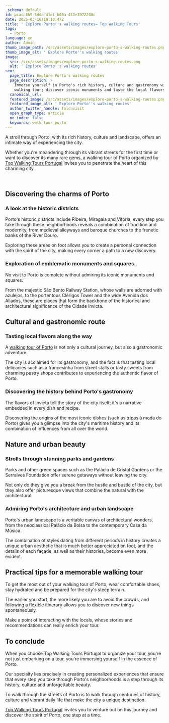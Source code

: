 ```yaml
---
_schema: default
id: bcaca3b9-5dda-41df-b06a-411e3972236c
date: 2025-03-16T19:10:47Z
title: ' Explore Porto''s walking routes– Top Walking Tours'
tags:
  - Porto
language: en
author: Admin
thumb_image_path: /src/assets/images/explore-porto-s-walking-routes.png
thumb_image_alt: ' Explore Porto''s walking routes'
image:
  src: /src/assets/images/explore-porto-s-walking-routes.png
  alt: ' Explore Porto''s walking routes'
seo:
  page_title: Explore Porto's walking routes
  page_description: >
    Immerse yourself in Porto's rich history, culture and gastronomy with a
    walking tour; discover iconic monuments and taste the local flavors.
  canonical_url:
  featured_image: /src/assets/images/explore-porto-s-walking-routes.png
  featured_image_alt: ' Explore Porto''s walking routes'
  author_twitter_handle: foldnvisit
  open_graph_type: article
  no_index: false
  keywords: walk tour porto
---
```

A stroll through Porto, with its rich history, culture and landscape, offers an
intimate way of experiencing the city.

Whether you're meandering through its vibrant streets for the first time or want
to discover its many rare gems, a walking tour of Porto organized by [Top Walking Tours Portugal](https://topwalkingtoursportugal.com/pt/) invites
you to penetrate the heart of this charming city.

&nbsp;

## Discovering the charms of Porto

### A look at the historic districts

Porto's historic districts include Ribeira, Miragaia and Vitória; every step you
take through these neighborhoods reveals a combination of tradition and
modernity, from medieval alleyways and baroque churches to the frenetic banks of
the River Douro.

Exploring these areas on foot allows you to create a personal connection with
the spirit of the city, making every corner a path to a new discovery.

### Exploration of emblematic monuments and squares

No visit to Porto is complete without admiring its iconic monuments and squares.

From the majestic São Bento Railway Station, whose walls are adorned with
azulejos, to the portentous Clérigos Tower and the wide Avenida dos Aliados,
these are places that form the backbone of the historical and architectural
significance of the Cidade Invicta.

## Cultural and gastronomic route

### Tasting local flavors along the way

A [walking tour of Porto](https://topwalkingtoursportugal.com/passeios-pedestres-portugal/)
is not only a cultural journey, but also a gastronomic adventure.

The city is acclaimed for its gastronomy, and the fact is that tasting local
delicacies such as a francesinha from street stalls or tasty sweets from
charming pastry shops contributes to experiencing the authentic flavor of Porto.

### Discovering the history behind Porto's gastronomy

The flavors of Invicta tell the story of the city itself; it's a narrative
embedded in every dish and recipe.

Discovering the origins of the most iconic dishes (such as tripas à moda do
Porto) gives you a glimpse into the city's maritime history and its combination
of influences from all over the world.

## Nature and urban beauty

### Strolls through stunning parks and gardens

Parks and other green spaces such as the Palácio de Cristal Gardens or the
Serralves Foundation offer serene getaways without leaving the city.

Not only do they give you a break from the hustle and bustle of the city, but
they also offer picturesque views that combine the natural with the
architectural.

### Admiring Porto's architecture and urban landscape

Porto's urban landscape is a veritable canvas of architectural wonders, from the
neoclassical Palácio da Bolsa to the contemporary Casa da Música.

The combination of styles dating from different periods in history creates a
unique urban aesthetic that is much better appreciated on foot, and the details
of each façade, as well as their histories, become even more evident.

## Practical tips for a memorable walking tour

To get the most out of your walking tour of Porto, wear comfortable shoes, stay
hydrated and be prepared for the city's steep terrain.

The earlier you start, the more likely you are to avoid the crowds, and
following a flexible itinerary allows you to discover new things spontaneously.

Make a point of interacting with the locals, whose stories and recommendations
can really enrich your tour.

## To conclude

When you choose Top Walking Tours Portugal to organize your tour, you're not
just embarking on a tour, you're immersing yourself in the essence of Porto.

Our specialty lies precisely in creating personalized experiences that ensure
that every step you take through Porto's neighborhoods is a step through its
history, culture and unforgettable beauty.

To walk through the streets of Porto is to walk through centuries of history,
culture and vibrant daily life that make the city a unique destination.

[Top Walking Tours Portugal](https://topwalkingtoursportugal.com/) invites you to venture out on this journey and discover the spirit of Porto, one step at a
time.